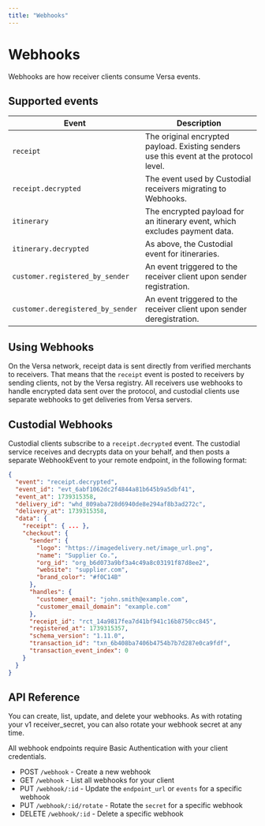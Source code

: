 ```yaml
---
title: "Webhooks"
---
```


# Webhooks

Webhooks are how receiver clients consume Versa events.

## Supported events

| Event                             | Description                                                                             |
| --------------------------------- | --------------------------------------------------------------------------------------- |
| `receipt`                         | The original encrypted payload. Existing senders use this event at the protocol level.  |
| `receipt.decrypted`               | The event used by Custodial receivers migrating to Webhooks.                            |
| `itinerary`                       | The encrypted payload for an itinerary event, which excludes payment data.              |
| `itinerary.decrypted`             | As above, the Custodial event for itineraries.                                          |
| `customer.registered_by_sender`   | An event triggered to the receiver client upon sender registration.                     |
| `customer.deregistered_by_sender` | An event triggered to the receiver client upon sender deregistration.                   |

## Using Webhooks

On the Versa network, receipt data is sent directly from verified merchants to receivers.
That means that the `receipt` event is posted to receivers by sending clients, not by the Versa registry.
All receivers use webhooks to handle encrypted data sent over the protocol,
and custodial clients use separate webhooks to get deliveries from Versa servers.

## Custodial Webhooks

Custodial clients subscribe to a `receipt.decrypted` event.
The custodial service receives and decrypts data on your behalf,
and then posts a separate WebhookEvent to your remote endpoint, in the following format:

```json
{
  "event": "receipt.decrypted",
  "event_id": "evt_6abf1062dc2f4844a81b645b9a5dbf41",
  "event_at": 1739315358,
  "delivery_id": "whd_809aba728d6940de8e294af8b3ad272c",
  "delivery_at": 1739315358,
  "data": {
    "receipt": { ... },
    "checkout": {
      "sender": {
        "logo": "https://imagedelivery.net/image_url.png",
        "name": "Supplier Co.",
        "org_id": "org_b6d073a9bf3a4c49a8c03191f87d8ee2",
        "website": "supplier.com",
        "brand_color": "#f0C14B"
      },
      "handles": {
        "customer_email": "john.smith@example.com", 
        "customer_email_domain": "example.com"
      },
      "receipt_id": "rct_14a9817fea7d41bf941c16b8750cc845",
      "registered_at": 1739315357,
      "schema_version": "1.11.0",
      "transaction_id": "txn_6b408ba7406b4754b7b7d287e0ca9fdf",
      "transaction_event_index": 0
    }
  }
}
```

## API Reference

You can create, list, update, and delete your webhooks. As with rotating your v1 receiver_secret, you can also rotate your webhook secret at any time.

All webhook endpoints require Basic Authentication with your client credentials.

* POST `/webhook` - Create a new webhook
* GET `/webhook` - List all webhooks for your client
* PUT `/webhook/:id` - Update the `endpoint_url` or `events` for a specific webhook
* PUT `/webhook/:id/rotate` - Rotate the `secret` for a specific webhook
* DELETE `/webhook/:id` - Delete a specific webhook
